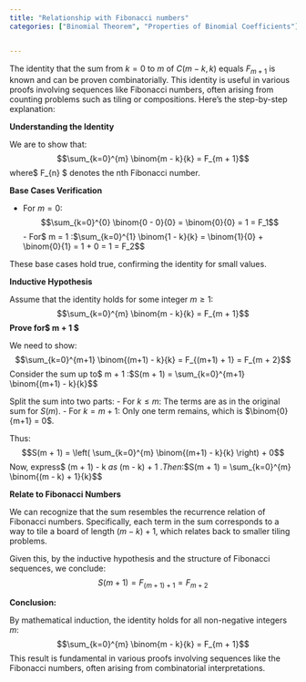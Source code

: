 ```yaml
---
title: "Relationship with Fibonacci numbers"
categories: ["Binomial Theorem", "Properties of Binomial Coefficients"]


---
```




The identity that the sum from $k=0$ to $m$ of $C(m -k, k)$ equals $F_{m+1}$ is known and can be proven combinatorially. This identity is useful in various proofs involving sequences like Fibonacci numbers, often arising from counting problems such as tiling or compositions. Here's the step-by-step explanation:

**Understanding the Identity**

We are to show that:
$$\sum_{k=0}^{m} \binom{m - k}{k} = F_{m + 1}$$where$ F_{n} $ denotes the nth Fibonacci number.

**Base Cases Verification**

- For $m = 0$:
  $$\sum_{k=0}^{0} \binom{0 - 0}{0} = \binom{0}{0} = 1 = F_1$$- For$ m = 1 $:
  $$\sum_{k=0}^{1} \binom{1 - k}{k} = \binom{1}{0} + \binom{0}{1} = 1 + 0 = 1 = F_2$$

These base cases hold true, confirming the identity for small values.

**Inductive Hypothesis**

Assume that the identity holds for some integer $m \geq 1$:
$$\sum_{k=0}^{m} \binom{m - k}{k} = F_{m + 1}$$**Prove for$ m + 1 $**

We need to show:
$$\sum_{k=0}^{m+1} \binom{(m+1) - k}{k} = F_{(m+1) + 1} = F_{m + 2}$$Consider the sum up to$ m + 1 $:
$$S(m + 1) = \sum_{k=0}^{m+1} \binom{(m+1) - k}{k}$$

Split the sum into two parts:
- For $k \leq m$: The terms are as in the original sum for $S(m)$.
- For $k = m + 1$: Only one term remains, which is $\binom{0}{m+1} = 0$.

Thus:
$$S(m + 1) = \left( \sum_{k=0}^{m} \binom{(m+1) - k}{k} \right) + 0$$Now, express$ (m + 1) - k $as$ (m - k) + 1 $. Then:
$$S(m + 1) = \sum_{k=0}^{m} \binom{(m - k) + 1}{k}$$

**Relate to Fibonacci Numbers**

We can recognize that the sum resembles the recurrence relation of Fibonacci numbers. Specifically, each term in the sum corresponds to a way to tile a board of length $(m - k) + 1$, which relates back to smaller tiling problems.

Given this, by the inductive hypothesis and the structure of Fibonacci sequences, we conclude:
$$S(m + 1) = F_{(m+1) + 1} = F_{m + 2}$$

**Conclusion:**

By mathematical induction, the identity holds for all non-negative integers $m$:
$$\sum_{k=0}^{m} \binom{m - k}{k} = F_{m + 1}$$
This result is fundamental in various proofs involving sequences like the Fibonacci numbers, often arising from combinatorial interpretations.
